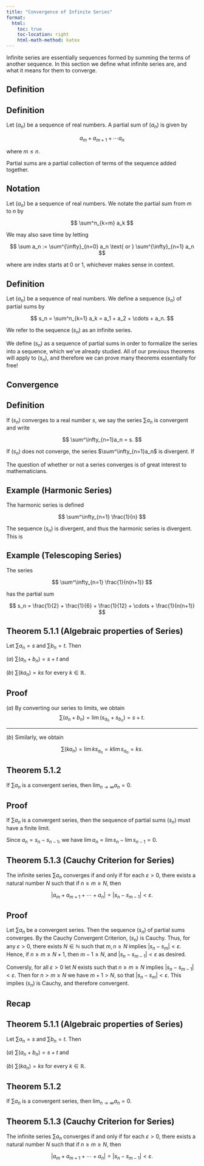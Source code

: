```yaml
---
title: "Convergence of Infinite Series"
format:
  html:
    toc: true
    toc-location: right
    html-math-method: katex
---
```


Infinite series are essentially sequences formed by summing the terms of another sequence. In this section we define what infinite series are, and what it means for them to converge.

## Definition

::: {.callout-note icon="false"}
## Definition

Let $(a_n)$ be a sequence of real numbers. A [partial sum]{.definition} of $(a_n)$ is given by

$$
a_{m} + a_{m+1} + \cdots a_{n}
$$

where $m \leq n$.
:::

Partial sums are a partial collection of terms of the sequence added together. 

::: {.callout-important icon="false"}
## Notation

Let $(a_n)$ be a sequence of real numbers. We notate the partial sum from $m$ to $n$ by

$$
\sum^n_{k=m} a_k
$$

We may also save time by letting 

$$
\sum a_n := \sum^{\infty}_{n=0} a_n \text{ or } \sum^{\infty}_{n=1} a_n
$$ 

where are index starts at $0$ or $1$, whichever makes sense in context. 

:::

::: {.callout-note icon="false"}
## Definition

Let $(a_n)$ be a sequence of real numbers. We define a sequence $(s_n)$ of partial sums by

$$
s_n = \sum^n_{k=1} a_k = a_1 + a_2 + \cdots + a_n.
$$

We refer to the sequence $(s_n)$ as an [infinite series]{.definition}. 
:::

We define $(s_n)$ as a sequence of partial sums in order to formalize the series into a sequence, which we've already studied. All of our previous theorems will apply to $(s_n)$, and therefore we can prove many theorems essentially for free!

## Convergence

::: {.callout-note icon="false"}
## Definition

If $(s_n)$ converges to a real number $s$, we say the series $\sum a_n$ is [convergent]{.definition} and write

$$
\sum^\infty_{n=1}a_n = s.
$$

If $(s_n)$ does not converge, the series $\sum^\infty_{n=1}a_n$ is [divergent]{.definition}. If

\begin{align*}
\lim_{n \to \infty} s_n &= +\infty \quad \text{then} \quad \sum^\infty_{n=1}a_n = +\infty \quad \text{ and}\\
\lim_{n \to \infty} s_n &= -\infty \quad \text{then} \quad \sum^\infty_{n=1}a_n = -\infty.
\end{align*}
:::

The question of whether or not a series converges is of great interest to mathematicians. 

::: {.callout-warning icon="false"}
## Example (Harmonic Series)

The [harmonic series]{.definition} is defined

$$
\sum^\infty_{n=1} \frac{1}{n}
$$

The sequence $(s_n)$ is divergent, and thus the harmonic series is divergent. This is 
:::

::: {.callout-warning icon="false"}
## Example (Telescoping Series)

The series

$$
\sum^\infty_{n=1} \frac{1}{n(n+1)}
$$

has the partial sum

$$
s_n = \frac{1}{2} + \frac{1}{6} + \frac{1}{12} + \cdots + \frac{1}{n(n+1)}
$$
:::

::: {.callout-note icon="false"}
## Theorem 5.1.1 (Algebraic properties of Series)

Let $\sum a_n = s$ and $\sum b_n = t$. Then 

$(a)$ $\sum (a_n + b_n) = s + t$ and 

$(b)$ $\sum (ka_n) = ks$ for every $k \in \mathbb{R}$.
:::

::: {.callout-tip icon="false" collapse="true"}
## Proof

$(a)$ By converting our series to limits, we obtain
$$
\sum (a_n + b_n) = \lim (s_{a_n} + s_{b_n}) = s + t.
$$

-----------

$(b)$ Similarly, we obtain

$$
\sum (ka_n) = \lim ks_{a_n} = k\lim s_{a_n} = ks.
$$

:::

::: {.callout-note icon="false"}
## Theorem 5.1.2

If $\sum a_n$ is a convergent series, then $\lim_{n \to \infty} a_n = 0$.
:::

::: {.callout-tip icon="false" collapse="true"}
## Proof

If $\sum a_n$ is a convergent series, then the sequence of partial sums $(s_n)$ must have a finite limit. 

Since $a_n = s_n - s_{n-1}$, we have $\lim a_n = \lim s_n - \lim s_{n-1} = 0$.

:::

::: {.callout-note icon="false"}
## Theorem 5.1.3 (Cauchy Criterion for Series)

The infinite series $\sum a_n$ converges if and only if for each $\varepsilon > 0$, there exists a natural number $N$ such that if $n \geq m \geq N$, then

$$
|a_m + a_{m+1} + \cdots + a_{n}| = |s_n - s_{m-1}| < \varepsilon.
$$

:::

::: {.callout-tip icon="false" collapse="true"}
## Proof

Let $\sum a_n$ be a convergent series. Then the sequence $(s_n)$ of partial sums converges. By the Cauchy Convergent Criterion, $(s_n)$ is Cauchy. Thus, for any $\varepsilon > 0$, there exists $N \in \mathbb{N}$ such that $m,n \geq N$ implies $|s_n - s_m| < \varepsilon$. Hence, if $n \geq m \geq N + 1$, then $m - 1 \geq N$, and $|s_n - s_{m-1}| < \varepsilon$ as desired. 

Conversly, for all $\varepsilon > 0$ let $N$ exists such that $n \geq m \geq N$ implies $|s_n - s_{m-1}| < \varepsilon$. Then for $n > m \geq N$ we have $m + 1 > N$, so that $|s_n - s_m| < \varepsilon$. This implies $(s_n)$ is Cauchy, and therefore convergent.
:::

## Recap

::: {.callout-note icon="false"}
## Theorem 5.1.1 (Algebraic properties of Series)

Let $\sum a_n = s$ and $\sum b_n = t$. Then 

$(a)$ $\sum (a_n + b_n) = s + t$ and 

$(b)$ $\sum (ka_n) = ks$ for every $k \in \mathbb{R}$.
:::

::: {.callout-note icon="false"}
## Theorem 5.1.2

If $\sum a_n$ is a convergent series, then $\lim_{n \to \infty} a_n = 0$.
:::

::: {.callout-note icon="false"}
## Theorem 5.1.3 (Cauchy Criterion for Series)

The infinite series $\sum a_n$ converges if and only if for each $\varepsilon > 0$, there exists a natural number $N$ such that if $n \geq m \geq N$, then

$$
|a_m + a_{m+1} + \cdots + a_{n}| = |s_n - s_{m-1}| < \varepsilon.
$$

:::